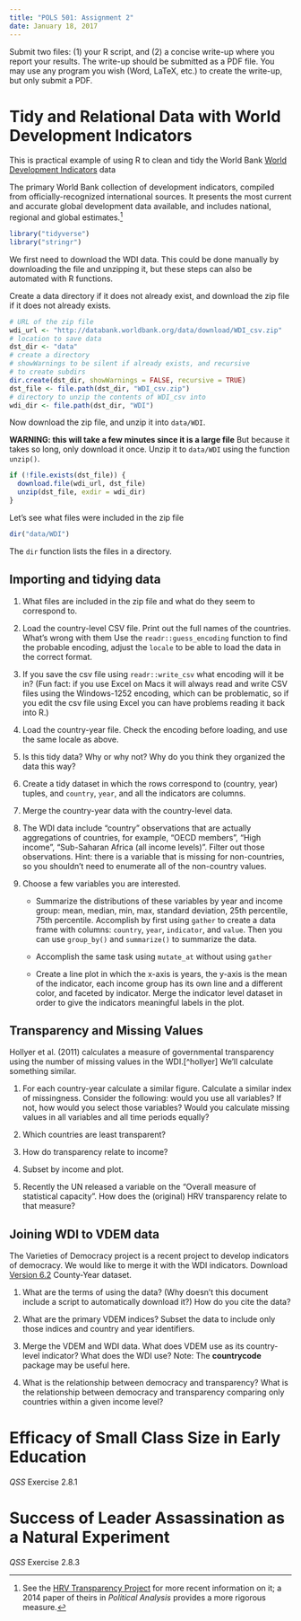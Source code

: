 ```yaml
---
title: "POLS 501: Assignment 2"
date: January 18, 2017
---
```


Submit two files: (1) your R script, and (2) a concise write-up where you report your results. The write-up should be submitted as a PDF file. You may use any program you wish (Word, LaTeX, etc.) to create the write-up, but only submit a PDF.


# Tidy and Relational Data with World Development Indicators 

This is practical example of using R to clean and tidy the World Bank [World Development Indicators](http://data.worldbank.org/data-catalog/world-development-indicators) data

   The primary World Bank collection of development indicators, compiled from officially-recognized international sources. It presents the most current and accurate global development data available, and includes national, regional and global estimates.[^1]

[^1]: http://data.worldbank.org/data-catalog/world-development-indicators

```r
library("tidyverse")
library("stringr")
```

We first need to download the WDI data.
This could be done manually  by downloading the file and unzipping it, but these steps can also be automated with R functions.

Create a data directory if it does not already exist, and download the zip file if it does not already exists.
```r
# URL of the zip file
wdi_url <- "http://databank.worldbank.org/data/download/WDI_csv.zip"
# location to save data
dst_dir <- "data"
# create a directory
# showWarnings to be silent if already exists, and recursive
# to create subdirs
dir.create(dst_dir, showWarnings = FALSE, recursive = TRUE)
dst_file <- file.path(dst_dir, "WDI_csv.zip")
# directory to unzip the contents of WDI_csv into
wdi_dir <- file.path(dst_dir, "WDI")

```
Now download the zip file, and unzip it into `data/WDI`.

**WARNING: this will take a few minutes since it is a large file**
But because it takes so long, only download it once.
Unzip it to `data/WDI` using the function `unzip()`.
```r
if (!file.exists(dst_file)) {
  download.file(wdi_url, dst_file)
  unzip(dst_file, exdir = wdi_dir)
}
```

Let's see what files were included in the zip file
```r
dir("data/WDI")
```
The `dir` function lists the files in a directory.

## Importing and tidying data

1. What files are included in the zip file and what do they seem to correspond to.

2. Load the country-level CSV file. Print out the full names of the countries. What's wrong with them Use the `readr::guess_encoding` function to find the probable encoding, adjust the `locale` to be able to load the data in the correct format.

3. If you save the csv file using `readr::write_csv` what encoding will it be in? (Fun fact: if you use Excel on Macs it will always read and write CSV files using the Windows-1252 encoding, which can be problematic, so if you edit the csv file using Excel you can have problems reading it back into R.)

3. Load the country-year file. Check the encoding before loading, and use the same locale as above.

4. Is this tidy data? Why or why not? Why do you think they organized the data this way?

4. Create a tidy dataset in which the rows correspond to (country, year) tuples, and `country`, `year`, and all the indicators are columns.

5. Merge the country-year data with the country-level data. 
   
6. The WDI data include "country" observations that are actually aggregations of countries, for example, "OECD members", "High income", "Sub-Saharan Africa (all income levels)". Filter out those observations. Hint: there is a variable that is missing for non-countries, so you shouldn't need to enumerate all of the non-country values.

7. Choose a few variables you are interested. 


    - Summarize the distributions of these variables by year and income group: mean, median, min, max, standard deviation, 25th percentile, 75th percentile. Accomplish by first using `gather` to create a data frame with columns: `country`, `year`, `indicator`, and `value`. Then you can use `group_by()` and `summarize()` to summarize the data.
    
    - Accomplish the same task using `mutate_at` without using `gather`
    
    - Create a line plot in which the x-axis is years, the y-axis is the mean of the indicator, each income group has its own line and a different color, and faceted by indicator. Merge the indicator level dataset in order to give the indicators meaningful labels in the plot.
      

<!--
### HDI

Calculate the Human Development Indicator. The definition can be found here: http://hdr.undp.org/sites/default/files/hdr2015_technical_notes.pdf.
Check your work against example data in the documentation.
Check your work against the true values of the [Human Development Index](http://hdr.undp.org/en/data):
-->

## Transparency and Missing Values

Hollyer et al. (2011) calculates a measure of governmental transparency using the number of missing values in the WDI.[^hollyer]
We'll calculate something similar.

1. For each country-year calculate a similar figure. Calculate a similar index of missingness. Consider the following: would you use all variables? If not, how would you select those variables? Would you calculate missing values in all variables and all time periods equally?

2. Which countries are least transparent?

3. How do transparency relate to income?

4. Subset by income and plot.

5. Recently the UN released a variable on the "Overall measure of statistical capacity". How does the (original) HRV transparency relate to that measure?
       
[^1]: See the [HRV Transparency Project](http://0001c70.wcomhost.com/wp2/papers/) for more recent  information on it; a 2014 paper of theirs in *Political Analysis* provides a more rigorous measure. 


## Joining WDI to VDEM data

The Varieties of Democracy project is a recent project to develop indicators of democracy.  We would like to merge it with the WDI indicators. Download [Version 6.2](https://www.v-dem.net/en/data/data-version-6-2/) County-Year dataset.

1. What are the terms of using the data? (Why doesn't this document include a script to automatically download it?) How do you cite the data?

2. What are the primary VDEM indices? Subset the data to include only those indices and country and year identifiers.

3. Merge the VDEM and WDI data. What does VDEM use as its country-level indicator? What does the WDI use? Note: The **countrycode** package may be useful here.

4. What is the relationship between democracy and transparency?
   What is the relationship between democracy and transparency comparing only countries within a given income level?


# Efficacy of Small Class Size in Early Education

*QSS* Exercise 2.8.1


# Success of Leader Assassination as a Natural Experiment

*QSS* Exercise 2.8.3

